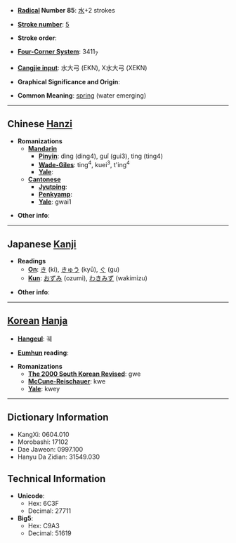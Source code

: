 * '''[[Wiktionary:Chinese radical index| Radical]] Number 85''': [[Wiktionary:Chinese radical index 水|水]]+2 strokes

* '''[[Wiktionary:Chinese total strokes index|Stroke number]]''': [[Wiktionary:Chinese total strokes index 5|5]]

* '''Stroke order''': 

* '''[[Wiktionary:Chinese four corner index|Four-Corner System]]''': 3411<sub>7</sub>

* '''[[Wiktionary:Chinese Cangjie index|Cangjie input]]''': 水大弓 (EKN), X水大弓 (XEKN)

* '''Graphical Significance and Origin''': 

* '''Common Meaning''': [[spring]] (water emerging)

----

== Chinese [[Hanzi]] ==

* '''Romanizations'''
** '''[[Mandarin]]'''
*** '''[[Pinyin]]''': dìng (ding4), guǐ (gui3), tìng (ting4)
*** '''[[Wade-Giles]]''': ting<sup>4</sup>, kuei<sup>3</sup>, t'ing<sup>4</sup>
*** '''[[Yale]]''': 
** '''[[Cantonese]]'''
*** '''[[Jyutping]]''':
*** '''[[Penkyamp]]''': 
*** '''[[Yale]]''': gwai1

* '''Other info''': 

----

== Japanese [[Kanji]] ==

* '''Readings'''
** '''[[On]]''': [[き]] (ki), [[きゅう]] (kyū), [[ぐ]] (gu)
** '''[[Kun]]''': [[おずみ]] (ozumi), [[わきみず]] (wakimizu)

* '''Other info''':  

----

== [[Korean]] [[Hanja]] ==

* '''[[Hangeul]]''': 궤

* '''[[Eumhun]] reading''': 

* '''Romanizations'''
** '''[[The 2000 South Korean Revised Romanization|The 2000 South Korean Revised]]''': gwe
** '''[[McCune-Reischauer]]''': kwe
** '''[[Yale]]''': kwey

----

== Dictionary Information ==

* KangXi: 0604.010
* Morobashi: 17102
* Dae Jaweon: 0997.100
* Hanyu Da Zidian: 31549.030

== Technical Information ==

* '''Unicode''':
** Hex: 6C3F
** Decimal: 27711
* '''Big5''':
** Hex: C9A3
** Decimal: 51619